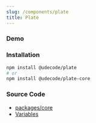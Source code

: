 ```yaml
---
slug: /components/plate
title: Plate
---
```


### Demo



<PlateSandpack />

### Installation

```bash npm2yarn
npm install @udecode/plate
# or
npm install @udecode/plate-core
```

### Source Code

- [packages/core](https://github.com/udecode/plate/tree/main/packages/core/src)
- [Variables](https://github.com/udecode/plate/blob/main/apps/www/src)
